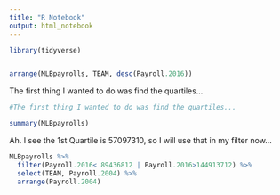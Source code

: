```yaml
---
title: "R Notebook"
output: html_notebook
---
```



```r
library(tidyverse)


arrange(MLBpayrolls, TEAM, desc(Payroll.2016))


```



The first thing I wanted to do was find the quartiles... 
```r
#The first thing I wanted to do was find the quartiles... 

summary(MLBpayrolls)
```

Ah. I see the 1st Quartile is 57097310, so I will use that in my filter now... 

```r





MLBpayrolls %>% 
  filter(Payroll.2016< 89436812 | Payroll.2016>144913712) %>%
  select(TEAM, Payroll.2004) %>%
  arrange(Payroll.2004)
  

```



































